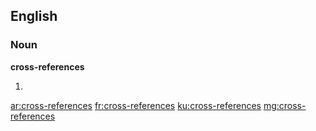 ==English==

===Noun===
'''cross-references'''

# {{plural of|cross-reference}}

[[ar:cross-references]]
[[fr:cross-references]]
[[ku:cross-references]]
[[mg:cross-references]]